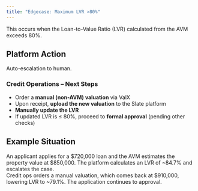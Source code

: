 ```yaml
---
title: "Edgecase: Maximum LVR >80%"
---
```


<Note>
  This occurs when the Loan-to-Value Ratio (LVR) calculated from the AVM exceeds 80%. 
</Note>

## Platform Action

Auto-escalation to human.

### Credit Operations – Next Steps

- Order a **manual (non-AVM) valuation** via ValX
- Upon receipt, **upload the new valuation** to the Slate platform
- **Manually update the LVR**
- If updated LVR is ≤ 80%, proceed to **formal approval** (pending other checks)

## Example Situation

An applicant applies for a \$720,000 loan and the AVM estimates the property value at $850,000. The platform calculates an LVR of ~84.7% and escalates the case.\
Credit ops orders a manual valuation, which comes back at \$910,000, lowering LVR to ~79.1%. The application continues to approval.